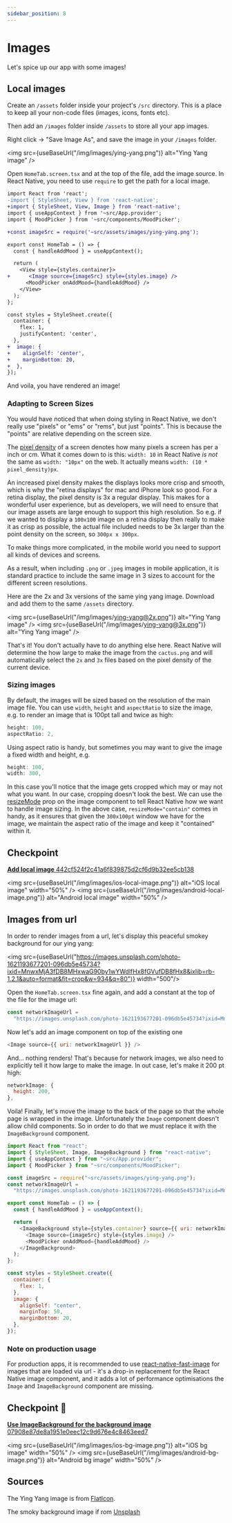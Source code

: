 ```yaml
---
sidebar_position: 8
---
```



# Images

Let's spice up our app with some images!

## Local images

Create an `/assets` folder inside your project's `/src` directory. This is a place to keep all your non-code files (images, icons, fonts etc).

Then add an `/images` folder inside `/assets` to store all your app images.

Right click -> "Save Image As", and save the image in your `/images` folder.

<img src={useBaseUrl("/img/images/ying-yang.png")} alt="Ying Yang image" />

Open `HomeTab.screen.tsx` and at the top of the file, add the image source. In React Native, you need to use `require` to get the path for a local image.

```diff
import React from 'react';
-import { StyleSheet, View } from 'react-native';
+import { StyleSheet, View, Image } from 'react-native';
import { useAppContext } from '~src/App.provider';
import { MoodPicker } from '~src/components/MoodPicker';

+const imageSrc = require('~src/assets/images/ying-yang.png');

export const HomeTab = () => {
  const { handleAddMood } = useAppContext();

  return (
    <View style={styles.container}>
+      <Image source={imageSrc} style={styles.image} />
      <MoodPicker onAddMood={handleAddMood} />
    </View>
  );
};

const styles = StyleSheet.create({
  container: {
    flex: 1,
    justifyContent: 'center',
  },
+  image: {
+    alignSelf: 'center',
+    marginBottom: 20,
+  },
});

```

And voila, you have rendered an image!

### Adapting to Screen Sizes

You would have noticed that when doing styling in React Native, we don't really use "pixels" or "ems" or "rems", but just "points". This is because the "points" are relative depending on the screen size.

The [pixel density](https://en.wikipedia.org/wiki/Pixel_density) of a screen denotes how many pixels a screen has per a inch or cm. What it comes down to is this: `width: 10` in React Native _is not_ the same as `width: "10px"` on the web. It actually means `width: (10 * pixel_density)px`.

An increased pixel density makes the displays looks more crisp and smooth, which is why the "retina displays" for mac and iPhone look so good. For a retina display, the pixel density is 3x a regular display. This makes for a wonderful user experience, but as developers, we will need to ensure that our image assets are large enough to support this high resolution. So e.g. if we wanted to display a `100x100` image on a retina display then really to make it as crisp as possible, the actual file included needs to be 3x larger than the point density on the screen, so `300px x 300px`.

To make things more complicated, in the mobile world you need to support all kinds of devices and screens.

As a result, when including `.png` or `.jpeg` images in mobile application, it is standard practice to include the same image in 3 sizes to account for the different screen resolutions.

Here are the 2x and 3x versions of the same ying yang image. Download and add them to the same `/assets` directory.

<img src={useBaseUrl("/img/images/ying-yang@2x.png")} alt="Ying Yang image" />
<img src={useBaseUrl("/img/images/ying-yang@3x.png")} alt="Ying Yang image" />

That's it! You don't actually have to do anything else here. React Native will determine the how large to make the image from the `cactus.png` and will automatically select the `2x` and `3x` files based on the pixel density of the current device.

### Sizing images

By default, the images will be sized based on the resolution of the main image file. You can use `width`, `height` and `aspectRatio` to size the image, e.g. to render an image that is 100pt tall and twice as high:

```js
height: 100,
aspectRatio: 2,
```

Using aspect ratio is handy, but sometimes you may want to give the image a fixed width and height, e.g.

```js
height: 100,
width: 300,
```

In this case you'll notice that the image gets cropped which may or may not what you want. In our case, cropping doesn't look the best. We can use the [resizeMode](https://reactnative.dev/docs/image#resizemode) prop on the image component to tell React Native how we want to handle image sizing. In the above case, `resizeMode="contain"` comes in handy, as it ensures that given the `300x100pt` window we have for the image, we maintain the aspect ratio of the image and keep it "contained" within it.

## Checkpoint

[**Add local image** 442cf524f2c41a6f839875d2cf6d9b32ee5cb138](https://github.com/kadikraman/mood-tracker/commit/442cf524f2c41a6f839875d2cf6d9b32ee5cb138)

<img src={useBaseUrl("/img/images/ios-local-image.png")} alt="iOS local image" width="50%" />
<img src={useBaseUrl("/img/images/android-local-image.png")} alt="Android local image" width="50%" />

## Images from url

In order to render images from a url, let's display this peaceful smokey background for our ying yang:

<img src={useBaseUrl("https://images.unsplash.com/photo-1621193677201-096db5e45734?ixid=MnwxMjA3fDB8MHxwaG90by1wYWdlfHx8fGVufDB8fHx8&ixlib=rb-1.2.1&auto=format&fit=crop&w=934&q=80")} width="500"/>

Open the `HomeTab.screen.tsx` fine again, and add a constant at the top of the file for the image url:

```js
const networkImageUrl =
  "https://images.unsplash.com/photo-1621193677201-096db5e45734?ixid=MnwxMjA3fDB8MHxwaG90by1wYWdlfHx8fGVufDB8fHx8&ixlib=rb-1.2.1&auto=format&fit=crop&w=934&q=80";
```

Now let's add an image component on top of the existing one

```js
<Image source={{ uri: networkImageUrl }} />
```

And... nothing renders! That's because for network images, we also need to explicitly tell it how large to make the image. In out case, let's make it 200 pt high:

```js
networkImage: {
  height: 200,
},
```

Voila! Finally, let's move the image to the back of the page so that the whole page is wrapped in the image. Unfortunately the `Image` component doesn't allow child components. So in order to do that we must replace it with the `ImageBackground` component.

```js
import React from "react";
import { StyleSheet, Image, ImageBackground } from "react-native";
import { useAppContext } from "~src/App.provider";
import { MoodPicker } from "~src/components/MoodPicker";

const imageSrc = require("~src/assets/images/ying-yang.png");
const networkImageUrl =
  "https://images.unsplash.com/photo-1621193677201-096db5e45734?ixid=MnwxMjA3fDB8MHxwaG90by1wYWdlfHx8fGVufDB8fHx8&ixlib=rb-1.2.1&auto=format&fit=crop&w=934&q=80";

export const HomeTab = () => {
  const { handleAddMood } = useAppContext();

  return (
    <ImageBackground style={styles.container} source={{ uri: networkImageUrl }}>
      <Image source={imageSrc} style={styles.image} />
      <MoodPicker onAddMood={handleAddMood} />
    </ImageBackground>
  );
};

const styles = StyleSheet.create({
  container: {
    flex: 1,
  },
  image: {
    alignSelf: "center",
    marginTop: 50,
    marginBottom: 20,
  },
});
```

### Note on production usage

For production apps, it is recommended to use [react-native-fast-image](https://github.com/DylanVann/react-native-fast-image) for images that are loaded via url - it's a drop-in replacement for the React Native image component, and it adds a lot of performance optimisations the `Image` and `ImageBackground` component are missing.

## Checkpoint 🔗

[**Use ImageBackground for the background image** 07908e87de8a1951e0eec12c9d676e4c8463eed7](https://github.com/kadikraman/mood-tracker/commit/07908e87de8a1951e0eec12c9d676e4c8463eed7)

<img src={useBaseUrl("/img/images/ios-bg-image.png")} alt="iOS bg image" width="50%" />
<img src={useBaseUrl("/img/images/android-bg-image.png")} alt="Android bg image" width="50%" />

## Sources

The Ying Yang image is from [FlatIcon](https://www.flaticon.com/free-icon/ying-yang_1390877?related_id=1390877).

The smoky background image if rom [Unsplash](https://unsplash.com/photos/LS0CWcXo1dw)
